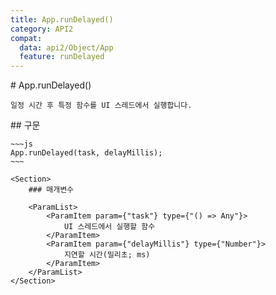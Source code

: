 ```yaml
---
title: App.runDelayed()
category: API2
compat:
  data: api2/Object/App
  feature: runDelayed
---
```


<Section>
    # App.runDelayed()

    일정 시간 후 특정 함수를 UI 스레드에서 실행합니다.
</Section>
<Section>
    ## 구문

    ~~~js
    App.runDelayed(task, delayMillis);
    ~~~

    <Section>
        ### 매개변수

        <ParamList>
            <ParamItem param={"task"} type={"() => Any"}>
                UI 스레드에서 실행할 함수
            </ParamItem>
            <ParamItem param={"delayMillis"} type={"Number"}>
                지연할 시간(밀리초; ms)
            </ParamItem>
        </ParamList>
    </Section>
</Section>